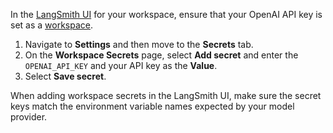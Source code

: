 In the [LangSmith UI](https://smith.langchain.com) for your workspace, ensure that your OpenAI API key is set as a [workspace](/langsmith/administration-overview#workspace-secrets).

1. Navigate to <Icon icon="gear" /> **Settings** and then move to the **Secrets** tab.
1. On the **Workspace Secrets** page, select **Add secret** and enter the `OPENAI_API_KEY` and your API key as the **Value**.
1. Select **Save secret**.

<Note> When adding workspace secrets in the LangSmith UI, make sure the secret keys match the environment variable names expected by your model provider.</Note>
